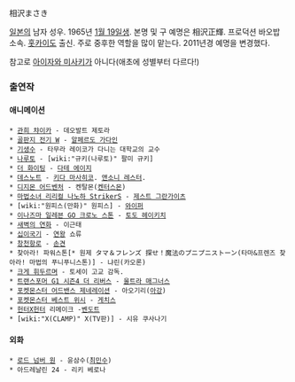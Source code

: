 相沢まさき

[[일본]]의 남자 성우. 1965년 [[1월 19일]]생. 본명 및 구 예명은 相沢正輝. 프로덕션 바오밥 소속. [[홋카이도]] 출신. 주로 중후한 역할을 많이 맡는다. 2011년경 예명을 변경했다.

참고로 [[아이자와 미사키]]가 아니다(애초에 성별부터 다르다!)

=== 출연작 ===
==== 애니메이션 ====
 * [[관희 챠이카]] - 데오발트 제토라
 * [[골판지 전기 W]] - [[알페르도 가다인]]
 * [[기생수]] - 타무라 레이코가 다니는 대학교의 교수
 * [[나루토]] - [wiki:"규키(나루토)" 팔미 규키]
 * [[더 화이팅]] - [[다테 에이지]]
 * [[데스노트]] - [[키다 마사히코]]. [[앤소니 레스터]].
 * [[디지몬 어드벤처]] - 켄탈몬([[켄터스몬]])
 * [[마법소녀 리리컬 나노하 StrikerS]] - [[제스트 그란가이츠]]
 * [wiki:"원피스(만화)" 원피스] - [[와이퍼]]
 * [[이나즈마 일레븐 GO 크로노 스톤]] - [[토도 헤이키치]]
 * [[새벽의 연화]] - 이근태
 * [[십이국기]] - [[연왕]] 쇼류
 * [[창천항로]] - [[손견]]
 * 찾아라! 파워스톤[* 원제 タマ＆フレンズ 探せ！魔法のプニプニストーン(타마&프렌즈 찾아라! 마법의 푸니푸니스톤)] - 냐린(카오론)
 * [[크게 휘두르며]] - 토세이 고교 감독.
 * [[트랜스포머 G1 시즌4 더 리버스]] - [[울트라 매그너스]]
 * [[포켓몬스터 어드밴스 제네레이션]] - 아오기리([[아강]])
 * [[포켓몬스터 베스트 위시]] - [[게치스]]
 * [[헌터X헌터]] 리메이크 -[[벤도트]]
 * [wiki:"X(CLAMP)" X(TV판)] - 시유 쿠사나기

==== 외화 ====
 * [[로드 넘버 원]] - 윤삼수([[최민수]])
 * 아드레날린 24 - 리키 베로나

